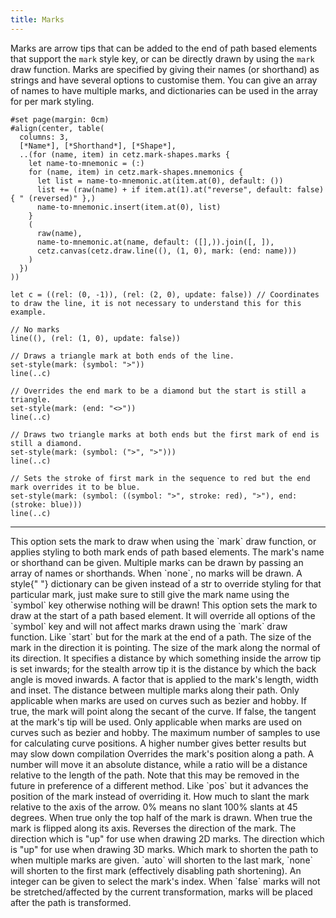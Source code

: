 ```yaml
---
title: Marks
---
```



Marks are arrow tips that can be added to the end of path based elements that support the `mark` style key, or can be directly drawn by using the `mark` draw function. Marks are specified by giving their names (or shorthand) as strings and have several options to customise them. You can give an array of names to have multiple marks, and dictionaries can be used in the array for per mark styling.

```typ render
#set page(margin: 0cm)
#align(center, table(
  columns: 3,
  [*Name*], [*Shorthand*], [*Shape*],
  ..(for (name, item) in cetz.mark-shapes.marks {
    let name-to-mnemonic = (:)
    for (name, item) in cetz.mark-shapes.mnemonics {
      let list = name-to-mnemonic.at(item.at(0), default: ())
      list += (raw(name) + if item.at(1).at("reverse", default: false) { " (reversed)" },)
      name-to-mnemonic.insert(item.at(0), list)
    }
    (
      raw(name),
      name-to-mnemonic.at(name, default: ([],)).join([, ]),
      cetz.canvas(cetz.draw.line((), (1, 0), mark: (end: name)))
    )
  })
))
```

```typc example
let c = ((rel: (0, -1)), (rel: (2, 0), update: false)) // Coordinates to draw the line, it is not necessary to understand this for this example.

// No marks
line((), (rel: (1, 0), update: false))

// Draws a triangle mark at both ends of the line.
set-style(mark: (symbol: ">"))
line(..c)

// Overrides the end mark to be a diamond but the start is still a triangle.
set-style(mark: (end: "<>"))
line(..c)

// Draws two triangle marks at both ends but the first mark of end is still a diamond.
set-style(mark: (symbol: (">", ">")))
line(..c)

// Sets the stroke of first mark in the sequence to red but the end mark overrides it to be blue.
set-style(mark: (symbol: ((symbol: ">", stroke: red), ">"), end: (stroke: blue)))
line(..c)
```

---

<Parameter name="symbol" types="none,str,array,dictionary" default_value="none">
  This option sets the mark to draw when using the `mark` draw function, or
  applies styling to both mark ends of path based elements. The mark's name or
  shorthand can be given. Multiple marks can be drawn by passing an array of
  names or shorthands. When `none`, no marks will be drawn. A style{" "}
  <Type>dictionary</Type> can be given instead of a <Type>str</Type> to override
  styling for that particular mark, just make sure to still give the mark name
  using the `symbol` key otherwise nothing will be drawn!
</Parameter>

<Parameter name="start" types="none,str,array,dictionary" default_value="none">
  This option sets the mark to draw at the start of a path based element. It
  will override all options of the `symbol` key and will not affect marks drawn
  using the `mark` draw function.
</Parameter>

<Parameter name="end" types="none,str,array,dictionary" default_value="none">
  Like `start` but for the mark at the end of a path.
</Parameter>

<Parameter name="length" types="number" default_value="0.2cm">
  The size of the mark in the direction it is pointing.
</Parameter>

<Parameter name="width" types="number" default_value="0.15cm">
  The size of the mark along the normal of its direction.
</Parameter>

<Parameter name="inset" types="number" default_value="0.05cm">
  It specifies a distance by which something inside the arrow tip is set
  inwards; for the stealth arrow tip it is the distance by which the back angle
  is moved inwards.
</Parameter>

<Parameter name="scale" types="float" default_value="1">
  A factor that is applied to the mark's length, width and inset.
</Parameter>

<Parameter name="sep" types="number" default_value="0.1cm">
  The distance between multiple marks along their path.
</Parameter>

<Parameter name="flex" types="bool" default_value="true">
  Only applicable when marks are used on curves such as bezier and hobby. If
  true, the mark will point along the secant of the curve. If false, the tangent
  at the mark's tip will be used.
</Parameter>

<Parameter name="position-samples" types="int" default_value="30">
  Only applicable when marks are used on curves such as bezier and hobby. The
  maximum number of samples to use for calculating curve positions. A higher
  number gives better results but may slow down compilation
</Parameter>

<Parameter name="pos" types="number,ratio,none" default_value="none">
  Overrides the mark's position along a path. A number will move it an absolute
  distance, while a ratio will be a distance relative to the length of the path.
  Note that this may be removed in the future in preference of a different
  method.
</Parameter>

<Parameter name="offset" types="number,ratio,none" default_value="none">
  Like `pos` but it advances the position of the mark instead of overriding it.
</Parameter>

<Parameter name="slant" types="ratio" default_value="0%">
  How much to slant the mark relative to the axis of the arrow. 0% means no
  slant 100% slants at 45 degrees.
</Parameter>

<Parameter name="harpoon" types="bool" default_value="false">
  When true only the top half of the mark is drawn.
</Parameter>

<Parameter name="flip" types="bool" default_value="false">
  When true the mark is flipped along its axis.
</Parameter>

<Parameter name="reverse" types="bool" default_value="false">
  Reverses the direction of the mark.
</Parameter>

<Parameter name="xy-up" types="vector" default_value="(0, 0, 1)">
  The direction which is "up" for use when drawing 2D marks.
</Parameter>

<Parameter name="z-up" types="vector" default_value="(0, 1, 0)">
  The direction which is "up" for use when drawing 3D marks.
</Parameter>

<Parameter name="shorten-to" types="int,auto,none" default_value="auto">
  Which mark to shorten the path to when multiple marks are given. `auto` will
  shorten to the last mark, `none` will shorten to the first mark (effectively
  disabling path shortening). An integer can be given to select the mark's
  index.
</Parameter>

<Parameter name="transform-shape" types="bool" default_value="true">
  When `false` marks will not be stretched/affected by the current
  transformation, marks will be placed after the path is transformed.
</Parameter>
